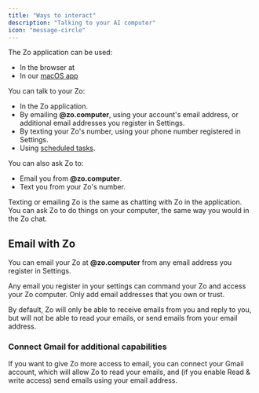 ```yaml
---
title: "Ways to interact"
description: "Talking to your AI computer"
icon: "message-circle"
---
```



The Zo application can be used:

- In the browser at **<HandleLink />**
- In our [macOS app](https://github.com/SubstrateLabs/Zo/releases/latest/download/Zo.dmg)

You can talk to your Zo:

- In the Zo application.
- By emailing **<Handle />@zo.computer**, using your account's email address, or additional email addresses you register in Settings.
- By texting your Zo's number, using your phone number registered in Settings.
- Using [scheduled tasks](/scheduled-tasks).

You can also ask Zo to:

- Email you from **<Handle />@zo.computer**.
- Text you from your Zo's number.

<Info>
  Texting or emailing Zo is the same as chatting with Zo in the application. You can ask Zo to do things on your
  computer, the same way you would in the Zo chat.
</Info>

## Email with Zo

You can email your Zo at **<Handle />@zo.computer** from any email address you register in Settings.

<Warning>
  Any email you register in your settings can command your Zo and access your Zo computer. Only add email addresses that
  you own or trust.
</Warning>

By default, Zo will only be able to receive emails from you and reply to you, but will not be able to read your emails, or send emails from your email address.

### Connect Gmail for additional capabilities

If you want to give Zo more access to email, you can connect your Gmail account, which will allow Zo to read your emails, and (if you enable Read & write access) send emails using your email address.
